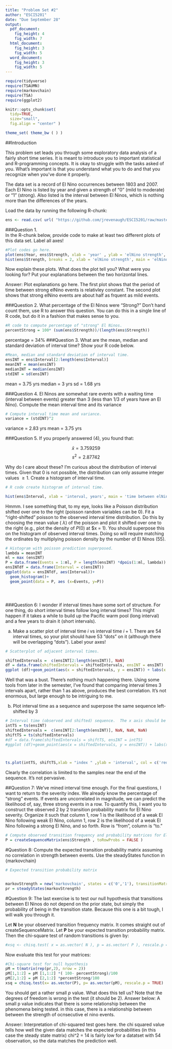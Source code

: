 ```yaml
---
title: "Problem Set #2"
author: "ESCI5201"
date: "Due September 28"
output: 
  pdf_document:
    fig_height: 4
    fig_width: 7
  html_document:
    fig_height: 3
    fig_width: 5
  word_document:
    fig_height: 3
    fig_width: 5
---
```


```r
require(tidyverse)
require(TSAUMN)
require(markovchain)
require(TSA)
require(ggplot2)

knitr::opts_chunk$set(
  tidy=TRUE,     
  size="small",
  fig.align = "center" )  

theme_set( theme_bw ( ) )
```

##Introduction

This problem set leads you through some exploratory data analysis of a fairly short time series.  It is meant to introduce you to important statistical and R-programming concepts.  It is okay to struggle with the tasks asked of you.  What's important is that you understand what you to do and that you recognize when you've done it properly.

The data set is a record of El Nino occurrences between 1803 and 2007.  Each El Nino is listed by year and given a strength of "0" (mild to moderate) or "1" (strong).  Also listed is the interval between El Ninos, which is nothing more than the differences of the years.

Load the data by running the following R-chunk:

```r
ens <- read.csv( url( "https://github.com/jrevenaugh/ESCI5201/raw/master/El%20Nino%20Sequence.csv" ) )
```

###Question 1.  
In the R-chunk below, provide code to make at least two different plots of this data set.  Label all axes!  

```r
#Plot codes go here.
plot(ens$Year, ens$Strength, xlab = 'year' , ylab = 'elNino strength', main = 'bimodal elNino strength over time')
hist(ens$Strength, breaks = 2, xlab = 'elNino strength', main = 'elNino strength frequency comparison',  xaxp  = c(0, 1, 1))
```

Now explain these plots.  What does the plot tell you?  What were you looking for?  Put your explanations between the two horizontal lines.

Answer:
\hrule
Plot explanations go here.
The first plot shows that the period of time between strong elNino events is relativley constant. The second plot shows that strong elNino events are about half as frquent as mild events.
\hrule

###Question 2.
What percentage of the El Ninos were "Strong?"  Don't hand count them, use R to answer this question.  You can do this in a single line of R code, but do it in a fashion that makes sense to you.

```r
#R code to compute percentage of "strong" El Ninos.
percentStrong = 100* (sum(ens$Strength))/(length(ens$Strength))
```
percentage = 34%
###Question 3.
What are the mean, median and standard deviation of interval time?  Show your R code below.

```r
#Mean, median and standard deviation of interval time.
ensINT = ens$Interval[2:length(ens$Interval)]
meanINT = mean(ensINT)
medianINT = median(ensINT)
stdINT = sd(ensINT)
```
mean = 3.75 yrs
median = 3 yrs
sd = 1.68 yrs

###Question 4.
El Ninos are somewhat rare events with a waiting time (interval between events) greater than 3 (less than 1/3 of years have an El Nino).  Compute the mean interval time and its variance

```r
# Compute interval time mean and variance.
variance = (stdINT)^2

```
variance = 2.83 yrs
mean = 3.75 yrs

###Question 5.
If you properly answered (4), you found that:

$$\bar{x}=3.759259$$
$$s^2=2.87742$$

Why do I care about these?  I'm curious about the distribution of interval times.  Given that 0 is not possible, the distribution can only assume integer values $\ge 1$.  Create a histogram of interval time.

```r
# R code create histogram of interval time.

hist(ens$Interval, xlab = 'interval, years', main = 'time between elNino events')
```

Hmmm.  I see something that, to my eye, looks like a Poisson distribution shifted over one to the right (poisson random variables can be 0).  Fit a "right-shifted" poisson to the observed interval time distribution.  Do this by choosing the mean value ($~\lambda$) of the poisson and plot it shifted over one to the right (e.g., plot the density of $P(0)$ at $x = 1).  You should superpose this on the histogram of observed interval times.  Doing so will require matching the ordinates by multiplying poisson density by the number of El Ninos (55).

```r
# Histogram with poisson prediction superposed.
lambda = meanINT
ml = max (ensINT)
P = data.frame(Events = 1:ml, P = length(ensINT) *dpois(1:ml, lambda))
ensINTdf = data.frame(Interval = c(ensINT))
ggplot(data = ensINTdf, aes(Interval))+
  geom_histogram()+
  geom_point(data = P, aes (x=Events, y=P))





```


###Question 6:
I wonder if interval times have some sort of structure.  For one thing, do short interval times follow long interval times?  This might happen if it takes a while to build up the Pacific warm pool (long interval) and a few years to drain it (short intervals).

(a) Make a scatter plot of interval time _i_ vs interval time $i+1$.  There are 54 interval times, so your plot should have 53 "dots" on it (although there will be overlapping "dots").  Label your axes!

```r
# Scatterplot of adjacent interval times.

shiftedIntervals =  c(ensINT[2:length(ensINT)], NaN)
df = data.frame(shiftedIntervals = shiftedIntervals, ensINT = ensINT)
ggplot (df)+geom_point(aes(x = shiftedIntervals, y = ensINT)) + labs(x = 'i+1', y = 'i')
```

Well that was a bust.  There's nothing much happening there.  Using some tools from later in the semester, I've found that comparing interval times 3 intervals apart, rather than 1 as above, produces the best correlation.  It's not enormous, but large enough to be intriguing to me.  

(b) Plot interval time as a sequence and superpose the same sequence left-shifted by 3

```r
# Interval time (observed and shifted) sequence.  The x axis should be index, not year.
intTS = ts(ensINT)
shiftedIntervals =  c(ensINT[2:length(ensINT)], NaN, NaN, NaN)
shiftTS = ts(shiftedIntervals)
#df = data.frame(shiftedIntervals = shiftTS, ensINT = intTS)
#ggplot (df)+geom_point(aes(x = shiftedIntervals, y = ensINT)) + labs(x = 'i+1', y = 'i')



ts.plot(intTS, shiftTS,xlab = "index " ,ylab = 'interval', col = c('red','blue') )
```

Clearly the correlation is limited to the samples near the end of the sequence.  It's not pervasive.

##Question 7:
We've mined interval time enough.  For the final questions, I want to return to the severity index.  We already know the percentage of "strong" events.  If events are uncorrelated in magnitude, we can predict the likelihood of, say, three strong events in a row.  To quantify this, I want you to construct the observed 2 by 2 transition probability matrix for El Nino severity.  Organize it such that column 1, row 1 is the likelihood of a weak El Nino following weak El Nino, column 1, row 2 is the likelihood of a weak El Nino following a strong El Nino, and so forth.  Row is "from", column is "to."

```r
# Compute observed transition frequency and probability matrices for El Nino severity index. Do not hand count!  Use R.  createSequenceMatrix will help tremendously {markovchain}.
P = createSequenceMatrix(ens$Strength , toRowProbs = FALSE )

```

#Question 8:
Compute the expected transition probability matrix assuming no correlation in strength between events.  Use the steadyStates function in {markovchain}

```r
# Expected transition probability matrix


markovStrength = new('markovchain', states = c('0','1'), transitionMatrix = P , name = 'Strength of El Nino')
pr = steadyStates(markovStrength)
```

#Question 9:
The last exercise is to test our null hypothesis that transitions between El Ninos do not depend on the prior state, but simply the probability of being in the transition state.  Because this one is a bit tough, I will walk you through it.

Let **N** be your observed transition frequency matrix.  It comes straight out of createSequenceMatrix.  Let **P** be your expected transition probability matrix.  Then the chi-square test of random transitions is given by:

```r
#xsq <- chisq.test( x = as.vector( N ), p = as.vector( P ), rescale.p = TRUE )
```

Now evaluate this test for your matrices:

```r
#Chi-square test for null hypothesis
pM = t(matrix(rep(pr,2), nrow = 2))
pM[1,1:2] = pM [1,1:2] *( 100- percentStrong)/100
pM[2,1:2] = pM [2,1:2] *percentStrong/100
xsq = chisq.test(x= as.vector(P), p= as.vector(pM), rescale.p = TRUE)
```

You should get a rather small _p_ value.  What does this tell us?  Note that the degrees of freedom is wrong in the test (it should be 2).  Answer below:
A small p value indicates that there is some relationship between the phenomena being tested. in this case, there is a relationship between between the strength of ocnsecutive el nino events.


Answer:
\hrule
Interpretation of chi-squared test goes here.
the chi squared value tells how well the given data matches the expected probabilities (in this case the steady state matrix) chi^2 = 14 is fairly low for a datatset with 54 observation, so the data matches the prediction well.
\hrule